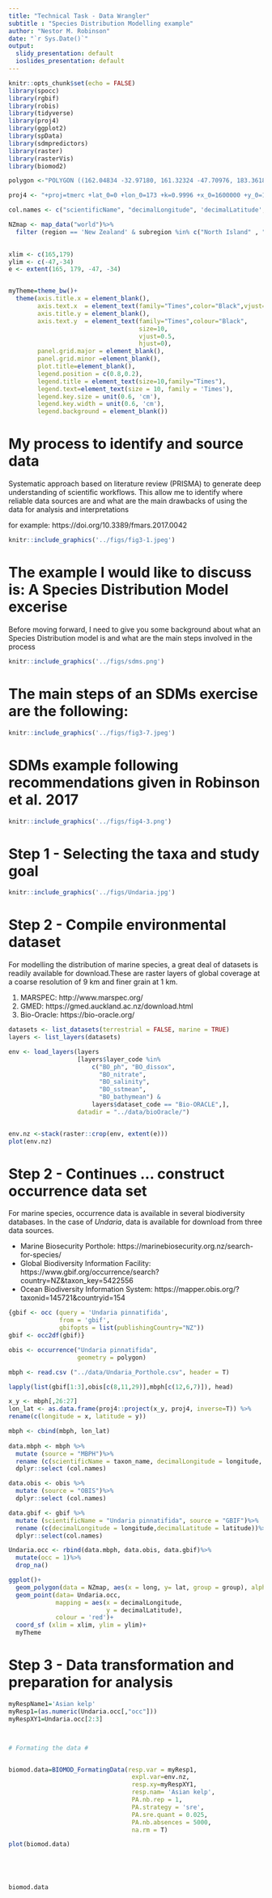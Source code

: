 ```yaml
---
title: "Technical Task - Data Wrangler"
subtitle : "Species Distribution Modelling example"
author: "Nestor M. Robinson"
date: "`r Sys.Date()`"
output:
  slidy_presentation: default
  ioslides_presentation: default
---
```


```r
knitr::opts_chunk$set(echo = FALSE)
library(spocc) 
library(rgbif)
library(robis)
library(tidyverse)
library(proj4)
library(ggplot2)
library(spData)
library(sdmpredictors)
library(raster)
library(rasterVis)
library(biomod2)

polygon <-"POLYGON ((162.04834 -32.97180, 161.32324 -47.70976, 183.36182 -47.73932,181.95557 -32.84267, 162.04834 -32.97180))"

proj4 <- "+proj=tmerc +lat_0=0 +lon_0=173 +k=0.9996 +x_0=1600000 +y_0=10000000 +ellps=GRS80 +towgs84=0,0,0,0,0,0,0 +units=m +no_defs "

col.names <- c("scientificName", "decimalLongitude", 'decimalLatitude', "source")

NZmap <- map_data("world")%>%
  filter (region == 'New Zealand' & subregion %in% c("North Island" , "South Island"))

  
xlim <- c(165,179)
ylim <- c(-47,-34)
e <- extent(165, 179, -47, -34)


myTheme=theme_bw()+
  theme(axis.title.x = element_blank(),
        axis.text.x  = element_text(family="Times",color="Black",vjust=0.5,size=10),
        axis.title.y = element_blank(),
        axis.text.y  = element_text(family="Times",colour="Black",
                                    size=10,
                                    vjust=0.5,
                                    hjust=0),
        panel.grid.major = element_blank(), 
        panel.grid.minor =element_blank(),
        plot.title=element_blank(),
        legend.position = c(0.8,0.2),
        legend.title = element_text(size=10,family="Times"),
        legend.text=element_text(size = 10, family = 'Times'),
        legend.key.size = unit(0.6, 'cm'),
        legend.key.width = unit(0.6, 'cm'),
        legend.background = element_blank())

```
# My process to identify and source data
Systematic approach based on literature review (PRISMA) to generate deep understanding of scientific workflows. This allow me to identify where reliable data sources are and what are the main drawbacks of using the data for analysis and interpretations

for example: https://doi.org/10.3389/fmars.2017.0042 

```r
knitr::include_graphics('../figs/fig3-1.jpeg')
```

# The example I would like to discuss is: A Species Distribution Model excerise

Before moving forward, I need to give you some background about what an Species Distribution model is and what are the main steps involved in the process

```r
knitr::include_graphics('../figs/sdms.png')
```
# The main steps of an SDMs exercise are the following:

```r
knitr::include_graphics('../figs/fig3-7.jpeg')
```
# SDMs example following recommendations given in Robinson et al. 2017


```r
knitr::include_graphics('../figs/fig4-3.png')
```




# Step 1 - Selecting the taxa and study goal
```r
knitr::include_graphics('../figs/Undaria.jpg')
```


# Step 2 - Compile environmental dataset 
For modelling the distribution of marine species, a great deal of datasets is readily available for download.These are raster layers of global coverage at a coarse resolution of 9 km and finer grain at 1 km. 

1. MARSPEC: http://www.marspec.org/
2. GMED: https://gmed.auckland.ac.nz/download.html
3. Bio-Oracle: https://bio-oracle.org/

```r
datasets <- list_datasets(terrestrial = FALSE, marine = TRUE)
layers <- list_layers(datasets)

env <- load_layers(layers
                   [layers$layer_code %in% 
                       c("BO_ph", "BO_dissox",
                         "BO_nitrate",
                         "BO_salinity",
                         "BO_sstmean",
                         "BO_bathymean") & 
                       layers$dataset_code == "Bio-ORACLE",],
                   datadir = "../data/bioOracle/")


env.nz <-stack(raster::crop(env, extent(e)))
plot(env.nz)

```

# Step 2 - Continues ... construct occurrence data set 

For marine species, occurrence data is available in several biodiversity databases. In the case of _Undaria_, data is available for download from three data sources. 

- Marine Biosecurity Porthole: https://marinebiosecurity.org.nz/search-for-species/
- Global Biodiversity Information Facility: https://www.gbif.org/occurrence/search?country=NZ&taxon_key=5422556
- Ocean Biodiversity Information System:  https://mapper.obis.org/?taxonid=145721&countryid=154

```r
{gbif <- occ (query = 'Undaria pinnatifida',
              from = 'gbif',
              gbifopts = list(publishingCountry="NZ"))
gbif <- occ2df(gbif)}

obis <- occurrence("Undaria pinnatifida", 
                   geometry = polygon)

mbph <- read.csv ("../data/Undaria_Porthole.csv", header = T)

lapply(list(gbif[1:3],obis[c(8,11,29)],mbph[c(12,6,7)]), head) 
```

```r
x_y <- mbph[,26:27]
lon_lat <- as.data.frame(proj4::project(x_y, proj4, inverse=T)) %>%
rename(c(longitude = x, latitude = y))

mbph <- cbind(mbph, lon_lat)
  
data.mbph <- mbph %>%
  mutate (source = "MBPH")%>%
  rename (c(scientificName = taxon_name, decimalLongitude = longitude, decimalLatitude = latitude))%>%
  dplyr::select (col.names)
```

```r
data.obis <- obis %>%
  mutate (source = "OBIS")%>%
  dplyr::select (col.names)

data.gbif <- gbif %>%
  mutate (scientificName = "Undaria pinnatifida", source = "GBIF")%>%
  rename (c(decimalLongitude = longitude,decimalLatitude = latitude))%>%
  dplyr::select(col.names)

Undaria.occ <- rbind(data.mbph, data.obis, data.gbif)%>%
  mutate(occ = 1)%>%
  drop_na()

ggplot()+
  geom_polygon(data = NZmap, aes(x = long, y= lat, group = group), alpha = 0.3) +
  geom_point(data= Undaria.occ, 
             mapping = aes(x = decimalLongitude,
                           y = decimalLatitude),
             colour = 'red')+
  coord_sf (xlim = xlim, ylim = ylim)+
  myTheme
```

# Step 3 - Data transformation and preparation for analysis

```r
myRespName1='Asian kelp' 
myResp1=(as.numeric(Undaria.occ[,"occ"]))
myRespXY1=Undaria.occ[2:3]



# Formating the data # 


biomod.data=BIOMOD_FormatingData(resp.var = myResp1,
                                  expl.var=env.nz,
                                  resp.xy=myRespXY1,
                                  resp.nam= 'Asian kelp',
                                  PA.nb.rep = 1,
                                  PA.strategy = 'sre',
                                  PA.sre.quant = 0.025,
                                  PA.nb.absences = 5000,
                                  na.rm = T)

plot(biomod.data)





biomod.data
```





